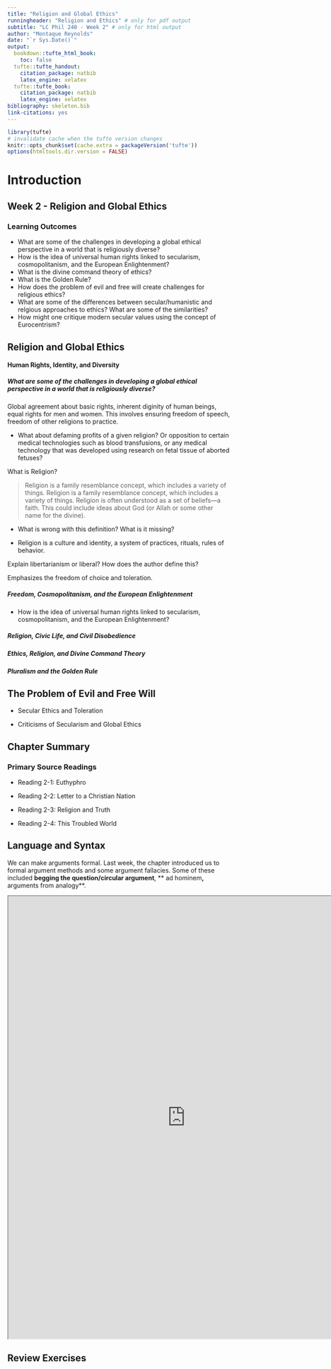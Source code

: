 ```yaml
---
title: "Religion and Global Ethics"
runningheader: "Religion and Ethics" # only for pdf output
subtitle: "LC Phil 240 - Week 2" # only for html output
author: "Montaque Reynolds"
date: "`r Sys.Date()`"
output:
  bookdown::tufte_html_book:
    toc: false
  tufte::tufte_handout:
    citation_package: natbib
    latex_engine: xelatex
  tufte::tufte_book:
    citation_package: natbib
    latex_engine: xelatex
bibliography: skeleton.bib
link-citations: yes
---
```


```r
library(tufte)
# invalidate cache when the tufte version changes
knitr::opts_chunk$set(cache.extra = packageVersion('tufte'))
options(htmltools.dir.version = FALSE)
```

# Introduction

## Week 2 - Religion and Global Ethics

### Learning Outcomes

* What are some of the challenges in developing a global ethical perspective in a world that is religiously diverse?
* How is the idea of universal human rights linked to secularism, cosmopolitanism, and the European Enlightenment?
* What is the divine command theory of ethics?
* What is the Golden Rule?
* How does the problem of evil and free will create challenges for religious ethics?
* What are some of the differences between secular/humanistic and relgious approaches to ethics? What are some of the similarities?
* How might one critique modern secular values using the concept of Eurocentrism?

## Religion and Global Ethics

#### Human Rights, Identity, and Diversity

#####  What are some of the challenges in developing a global ethical perspective in a world that is religiously diverse?

Global agreement about basic rights, inherent diginity of human beings, equal rights for men and women. This involves ensuring freedom of speech, freedom of other religions to practice.

* What about defaming profits of a given religion? Or opposition to certain medical technologies such as blood transfusions, or any medical technology that was developed using research on fetal tissue of aborted fetuses?

What is Religion?

> Religion is a family resemblance concept, which includes a variety of things. Religion is a family resemblance concept, which includes a variety of things. Religion is often understood as a set of beliefs---a faith. This could include ideas about God (or Allah or some other name for the divine).

* What is wrong with this definition? What is it missing?

* Religion is a culture and identity, a system of practices, rituals, rules of behavior.

Explain libertarianism or liberal? How does the author define this?

Emphasizes the freedom of choice and toleration.

##### Freedom, Cosmopolitanism, and the European Enlightenment

* How is the idea of universal human rights linked to secularism, cosmopolitanism, and the European Enlightenment?

##### Religion, Civic Life, and Civil Disobedience

##### Ethics, Religion, and Divine Command Theory

##### Pluralism and the Golden Rule

## The Problem of Evil and Free Will

* Secular Ethics and Toleration

* Criticisms of Secularism and Global Ethics

## Chapter Summary

### Primary Source Readings

* Reading 2-1: Euthyphro

* Reading 2-2: Letter to a Christian Nation

* Reading 2-3: Religion and Truth

* Reading 2-4: This Troubled World

## Language and Syntax

We can make arguments formal. Last week, the chapter introduced us to formal argument methods and some argument fallacies. Some of these included **begging the question/circular argument**, ** ad hominem**, **arguments from analogy**.

<iframe src="https://drive.google.com/file/d/1MfE5l48RR-0vgZcj8Yv4aN-7QHmAjbkQ/preview" width="800" height="1000" allow="autoplay"></iframe>

## Review Exercises
